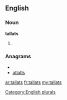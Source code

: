 ==English==

===Noun===
'''tallats'''

# {{plural of|[[tallat]]}}

===Anagrams===
* {{alphagram|aallstt}}
* [[atlatls#English|atlatls]]

[[Category:English plurals]]

[[ar:tallats]]
[[fr:tallats]]
[[my:tallats]]